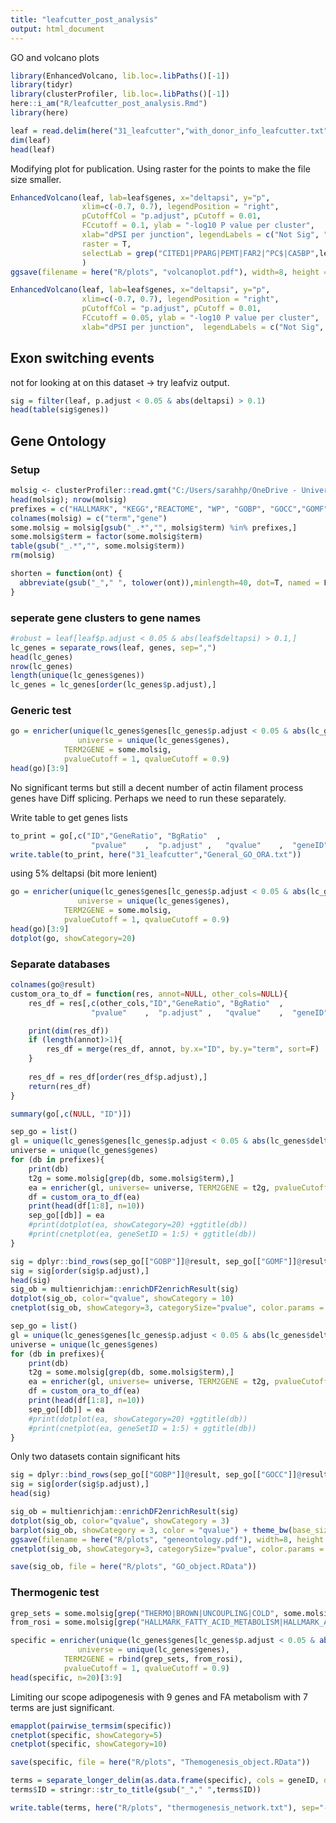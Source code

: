 ```yaml
---
title: "leafcutter_post_analysis"
output: html_document
---
```


GO and volcano plots 
```r
library(EnhancedVolcano, lib.loc=.libPaths()[-1])
library(tidyr)
library(clusterProfiler, lib.loc=.libPaths()[-1])
here::i_am("R/leafcutter_post_analysis.Rmd")
library(here)
```


```r
leaf = read.delim(here("31_leafcutter","with_donor_info_leafcutter.txt"))
dim(leaf)
head(leaf)
```

Modifying plot for publication. Using raster for the points to make the file size smaller.  
```r
EnhancedVolcano(leaf, lab=leaf$genes, x="deltapsi", y="p", 
                xlim=c(-0.7, 0.7), legendPosition = "right",
                pCutoffCol = "p.adjust", pCutoff = 0.01,
                FCcutoff = 0.1, ylab = "-log10 P value per cluster",
                xlab="dPSI per junction", legendLabels = c("Not Sig", "dPSI", "p-value", "p-value and dPSI"),
                raster = T,
                selectLab = grep("CITED1|PPARG|PEMT|FAR2|^PC$|CA5BP",leaf$genes, value=T)
                )
ggsave(filename = here("R/plots", "volcanoplot.pdf"), width=8, height =7)

EnhancedVolcano(leaf, lab=leaf$genes, x="deltapsi", y="p", 
                xlim=c(-0.7, 0.7), legendPosition = "right",
                pCutoffCol = "p.adjust", pCutoff = 0.01,
                FCcutoff = 0.05, ylab = "-log10 P value per cluster",
                xlab="dPSI per junction",  legendLabels = c("Not Sig", "dPSI", "p-value", "p-value and dPSI"))
```
## Exon switching events
not for looking at on this dataset -> try leafviz output.  

```r
sig = filter(leaf, p.adjust < 0.05 & abs(deltapsi) > 0.1)
head(table(sig$genes))
```


## Gene Ontology

### Setup

```r
molsig <- clusterProfiler::read.gmt("C:/Users/sarahhp/OneDrive - Universitetet i Oslo/OUS/Data/annotations/msigdb_v2023.1.Hs_GMTs/msigdb.v2023.1.Hs.symbols.gmt")
head(molsig); nrow(molsig)
prefixes = c("HALLMARK", "KEGG","REACTOME", "WP", "GOBP", "GOCC","GOMF")
colnames(molsig) = c("term","gene")
some.molsig = molsig[gsub("_.*","", molsig$term) %in% prefixes,]
some.molsig$term = factor(some.molsig$term)
table(gsub("_.*","", some.molsig$term))
rm(molsig)

shorten = function(ont) {
  abbreviate(gsub("_"," ", tolower(ont)),minlength=40, dot=T, named = F)
}

```

### seperate gene clusters to gene names
```r
#robust = leaf[leaf$p.adjust < 0.05 & abs(leaf$deltapsi) > 0.1,]
lc_genes = separate_rows(leaf, genes, sep=",")
head(lc_genes)
nrow(lc_genes)
length(unique(lc_genes$genes))
lc_genes = lc_genes[order(lc_genes$p.adjust),]
```

### Generic test

```r
go = enricher(unique(lc_genes$genes[lc_genes$p.adjust < 0.05 & abs(lc_genes$deltapsi) >= 0.1]),
               universe = unique(lc_genes$genes),
            TERM2GENE = some.molsig,
            pvalueCutoff = 1, qvalueCutoff = 0.9)
head(go)[3:9]
```

No significant terms but still a decent number of actin filament process genes have Diff splicing. Perhaps we need to run these separately.

Write table to get genes lists
```r
to_print = go[,c("ID","GeneRatio", "BgRatio"  ,
                  "pvalue"    ,  "p.adjust" ,   "qvalue"    ,  "geneID"   ,   "Count" )]
write.table(to_print, here("31_leafcutter","General_GO_ORA.txt"))
```


using 5% deltapsi (bit more lenient)
```r
go = enricher(unique(lc_genes$genes[lc_genes$p.adjust < 0.05 & abs(lc_genes$deltapsi) >= 0.05]),
               universe = unique(lc_genes$genes),
            TERM2GENE = some.molsig,
            pvalueCutoff = 1, qvalueCutoff = 0.9)
head(go)[3:9]
dotplot(go, showCategory=20)
```


### Separate databases

```r
colnames(go@result)
custom_ora_to_df = function(res, annot=NULL, other_cols=NULL){
    res_df = res[,c(other_cols,"ID","GeneRatio", "BgRatio"  ,
                  "pvalue"    ,  "p.adjust" ,   "qvalue"    ,  "geneID"   ,   "Count" )]

    print(dim(res_df))
    if (length(annot)>1){
        res_df = merge(res_df, annot, by.x="ID", by.y="term", sort=F)
    }
    
    res_df = res_df[order(res_df$p.adjust),]
    return(res_df)
}

```

```r
summary(go[,c(NULL, "ID")])
```

```r
sep_go = list()
gl = unique(lc_genes$genes[lc_genes$p.adjust < 0.05 & abs(lc_genes$deltapsi) >= 0.05])
universe = unique(lc_genes$genes)
for (db in prefixes){
    print(db)
    t2g = some.molsig[grep(db, some.molsig$term),]
    ea = enricher(gl, universe= universe, TERM2GENE = t2g, pvalueCutoff = 1, qvalueCutoff = 0.5,minGSSize = 3)
    df = custom_ora_to_df(ea)
    print(head(df[1:8], n=10))
    sep_go[[db]] = ea
    #print(dotplot(ea, showCategory=20) +ggtitle(db))
    #print(cnetplot(ea, geneSetID = 1:5) + ggtitle(db))
}

sig = dplyr::bind_rows(sep_go[["GOBP"]]@result, sep_go[["GOMF"]]@result, sep_go[["HALLMARK"]]@result, sep_go[["REACTOME"]]@result)
sig = sig[order(sig$p.adjust),]
head(sig)
sig_ob = multienrichjam::enrichDF2enrichResult(sig)
dotplot(sig_ob, color="qvalue", showCategory = 10)
cnetplot(sig_ob, showCategory=3, categorySize="pvalue", color.params = list(edge=T))
```



```r
sep_go = list()
gl = unique(lc_genes$genes[lc_genes$p.adjust < 0.05 & abs(lc_genes$deltapsi) >= 0.1])
universe = unique(lc_genes$genes)
for (db in prefixes){
    print(db)
    t2g = some.molsig[grep(db, some.molsig$term),]
    ea = enricher(gl, universe= universe, TERM2GENE = t2g, pvalueCutoff = 1, qvalueCutoff = 0.5,minGSSize = 3)
    df = custom_ora_to_df(ea)
    print(head(df[1:8], n=10))
    sep_go[[db]] = ea
    #print(dotplot(ea, showCategory=20) +ggtitle(db))
    #print(cnetplot(ea, geneSetID = 1:5) + ggtitle(db))
}
```

Only two datasets contain significant hits
```r
sig = dplyr::bind_rows(sep_go[["GOBP"]]@result, sep_go[["GOCC"]]@result)
sig = sig[order(sig$p.adjust),]
head(sig)

sig_ob = multienrichjam::enrichDF2enrichResult(sig)
dotplot(sig_ob, color="qvalue", showCategory = 3)
barplot(sig_ob, showCategory = 3, color = "qvalue") + theme_bw(base_size = 18)
ggsave(filename = here("R/plots", "geneontology.pdf"), width=8, height =3)
cnetplot(sig_ob, showCategory=3, categorySize="pvalue", color.params = list(edge=T))
```
```r
save(sig_ob, file = here("R/plots", "GO_object.RData"))
```


### Thermogenic test

```r
grep_sets = some.molsig[grep("THERMO|BROWN|UNCOUPLING|COLD", some.molsig$term),]
from_rosi = some.molsig[grep("HALLMARK_FATTY_ACID_METABOLISM|HALLMARK_ADIPOGENESIS|GOBP_MONOCARBOXYLIC_ACID_METABOLIC_PROCESS|GOCC_MITOCHONDRIAL_MATRIX", some.molsig$term),]

specific = enricher(unique(lc_genes$genes[lc_genes$p.adjust < 0.05 & abs(lc_genes$deltapsi) >= 0.1]),
               universe = unique(lc_genes$genes),
            TERM2GENE = rbind(grep_sets, from_rosi),
            pvalueCutoff = 1, qvalueCutoff = 0.9)
head(specific, n=20)[3:9]
```

Limiting our scope adipogenesis with 9 genes and FA metabolism with 7 terms are just significant.  

```r
emapplot(pairwise_termsim(specific))
cnetplot(specific, showCategory=5)
cnetplot(specific, showCategory=10)
```

```r
save(specific, file = here("R/plots", "Themogenesis_object.RData"))

terms = separate_longer_delim(as.data.frame(specific), cols = geneID, delim = "/") %>% select(ID, geneID)
terms$ID = stringr::str_to_title(gsub("_"," ",terms$ID))

write.table(terms, here("R/plots", "thermogenesis_network.txt"), sep="-", quote = F, row.names = F)
```


